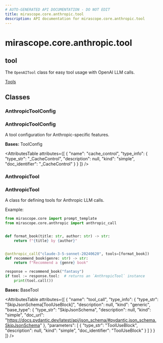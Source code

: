 ```yaml
---
# AUTO-GENERATED API DOCUMENTATION - DO NOT EDIT
title: mirascope.core.anthropic.tool
description: API documentation for mirascope.core.anthropic.tool
---
```


# mirascope.core.anthropic.tool

## <ApiType type="Module" module="mirascope.core.anthropic.tool" path="core/anthropic/tool" symbolName="tool" /> tool

The `OpenAITool` class for easy tool usage with OpenAI LLM calls.

<Info title="Usage">

[Tools](/docs/mirascope/learn/tools)

</Info>

## Classes

### AnthropicToolConfig

### <ApiType type="Class" module="mirascope.core.anthropic.tool" path="core/anthropic/tool" symbolName="AnthropicToolConfig" /> AnthropicToolConfig

A tool configuration for Anthropic-specific features.

**Bases:** ToolConfig

<AttributesTable
  attributes={[
  {
    "name": "cache_control",
    "type_info": {
      "type_str": "_CacheControl",
      "description": null,
      "kind": "simple",
      "doc_identifier": "_CacheControl"
    }
  }
]}
/>


### AnthropicTool

### <ApiType type="Class" module="mirascope.core.anthropic.tool" path="core/anthropic/tool" symbolName="AnthropicTool" /> AnthropicTool

A class for defining tools for Anthropic LLM calls.

Example:

```python
from mirascope.core import prompt_template
from mirascope.core.anthropic import anthropic_call


def format_book(title: str, author: str) -> str:
    return f"{title} by {author}"


@anthropic_call("claude-3-5-sonnet-20240620", tools=[format_book])
def recommend_book(genre: str) -> str:
    return f"Recommend a {genre} book"

response = recommend_book("fantasy")
if tool := response.tool:  # returns an `AnthropicTool` instance
    print(tool.call())
```

**Bases:** BaseTool

<AttributesTable
  attributes={[
  {
    "name": "tool_call",
    "type_info": {
      "type_str": "SkipJsonSchema[ToolUseBlock]",
      "description": null,
      "kind": "generic",
      "base_type": {
        "type_str": "SkipJsonSchema",
        "description": null,
        "kind": "simple",
        "doc_url": "https://docs.pydantic.dev/latest/api/json_schema/#pydantic.json_schema.SkipJsonSchema"
      },
      "parameters": [
        {
          "type_str": "ToolUseBlock",
          "description": null,
          "kind": "simple",
          "doc_identifier": "ToolUseBlock"
        }
      ]
    }
  }
]}
/>




